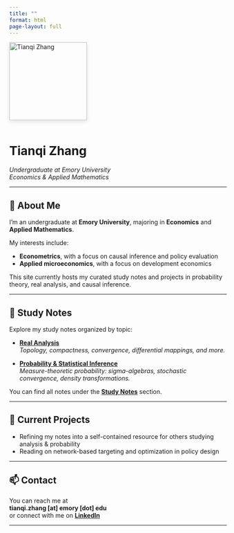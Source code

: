 ```yaml
---
title: ""
format: html
page-layout: full
---
```


<div align="center">

<img src="images/me.jpeg" alt="Tianqi Zhang" width="180px" style="margin-bottom: 1em; box-shadow: 0 4px 10px rgba(0,0,0,0.1);" />


# Tianqi Zhang

*Undergraduate at Emory University*  
*Economics & Applied Mathematics*

</div>

---

## 👋 About Me

I’m an undergraduate at **Emory University**, majoring in **Economics** and **Applied Mathematics**.

My interests include:

- **Econometrics**, with a focus on causal inference and policy evaluation
- **Applied microeconomics**, with a focus on development economics

This site currently hosts my curated study notes and projects in probability theory, real analysis, and causal inference.

---

## 📘 Study Notes

Explore my study notes organized by topic:

- [**Real Analysis**](study-notes/real-analysis/index.qmd)  
  *Topology, compactness, convergence, differential mappings, and more.*

- [**Probability & Statistical Inference**](study-notes/probability/index.qmd)  
  *Measure-theoretic probability: sigma-algebras, stochastic convergence, density transformations.*

You can find all notes under the [**Study Notes**](study-notes/index.qmd) section.

---

## 🧪 Current Projects

- Refining my notes into a self-contained resource for others studying analysis & probability  
- Reading on network-based targeting and optimization in policy design  

---

## 📫 Contact

You can reach me at  
**tianqi.zhang [at] emory [dot] edu**  
or connect with me on [**LinkedIn**](https://www.linkedin.com/in/YOUR_LINK_HERE)

---
